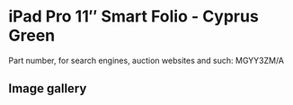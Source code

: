 
# iPad Pro 11″ Smart Folio - Cyprus Green

Part number, for search engines, auction websites and such: MGYY3ZM/A

## Image gallery

<div style={{ width: "768px" }}>
  <GalleryComponent
    images={[
      {
        original: "/everysource/MGYY3.png",
        thumbnail: "/everypreview/MGYY3.png",
      }
    ]}
  />
</div>